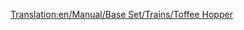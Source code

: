 [[Translation:en/Manual/Base Set/Trains/Toffee Hopper]]
{{it/Vagoni|Picture=[[File:en/Toffeehopper.png]]
|Name=Tramoggia per toffee
|NormalCost=€ 2.250
|NormalWeight=20 / 50 t
|NormalCapacity=30 tonnellate di toffee
|MonoCost="
|MonoWeight=20 / 55 t
|MonoCapacity=35 tonnellate di toffee
|MagCost="
|MagWeight=20 / 57 t
|MagCapacity=37 tonnellate di toffee
|Description=Carro per il trasporto della produzione delle cave di toffee alle fabbriche di caramelle, solo per il Toyland.
}}